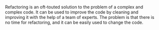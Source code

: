 Refactoring is an oft-touted solution to the problem of a complex and complex code. It can be used to improve the code by cleaning and improving it with the help of a team of experts. The problem is that there is no time for refactoring, and it can be easily used to change the code.